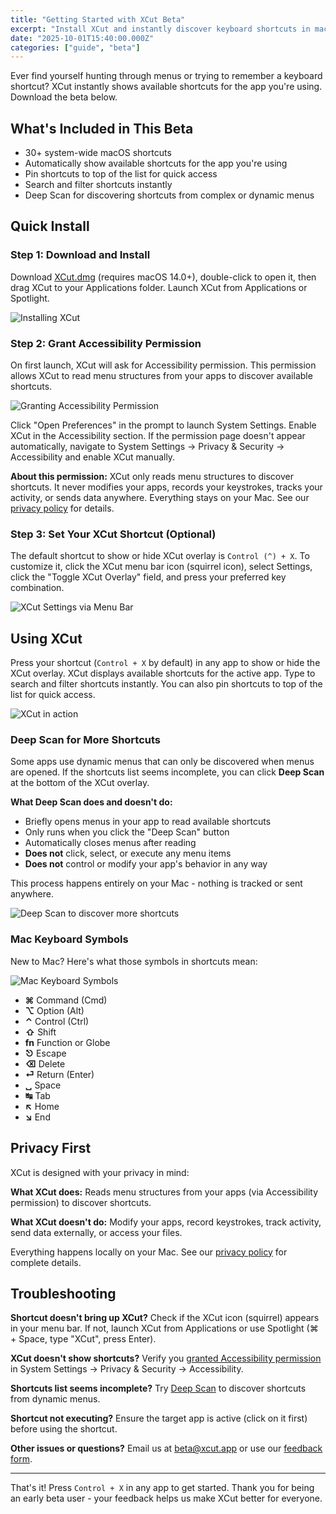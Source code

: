 ```yaml
---
title: "Getting Started with XCut Beta"
excerpt: "Install XCut and instantly discover keyboard shortcuts in macOS apps. No memorization required."
date: "2025-10-01T15:40:00.000Z"
categories: ["guide", "beta"]
---
```


Ever find yourself hunting through menus or trying to remember a keyboard shortcut? XCut instantly shows available shortcuts for the app you're using. Download the beta below.

## What's Included in This Beta

- 30+ system-wide macOS shortcuts
- Automatically show available shortcuts for the app you're using
- Pin shortcuts to top of the list for quick access
- Search and filter shortcuts instantly
- Deep Scan for discovering shortcuts from complex or dynamic menus

## Quick Install

### Step 1: Download and Install

Download [XCut.dmg](http://xcut.app/downloads/XCut-0.9.0-beta.dmg) (requires macOS 14.0+), double-click to open it, then drag XCut to your Applications folder. Launch XCut from Applications or Spotlight.

![Installing XCut](/blog/xcut-install.gif)

### Step 2: Grant Accessibility Permission

On first launch, XCut will ask for Accessibility permission. This permission allows XCut to read menu structures from your apps to discover available shortcuts.

![Granting Accessibility Permission](/blog/xcut-allow-accessibility-permission.gif)

Click "Open Preferences" in the prompt to launch System Settings. Enable XCut in the Accessibility section. If the permission page doesn't appear automatically, navigate to System Settings → Privacy & Security → Accessibility and enable XCut manually.

**About this permission:** XCut only reads menu structures to discover shortcuts. It never modifies your apps, records your keystrokes, tracks your activity, or sends data anywhere. Everything stays on your Mac. See our [privacy policy](/privacy) for details.

### Step 3: Set Your XCut Shortcut (Optional)

The default shortcut to show or hide XCut overlay is `Control (^) + X`. To customize it, click the XCut menu bar icon (squirrel icon), select Settings, click the "Toggle XCut Overlay" field, and press your preferred key combination.

![XCut Settings via Menu Bar](/blog/xcut-settings.png "small")

## Using XCut

Press your shortcut (`Control + X` by default) in any app to show or hide the XCut overlay. XCut displays available shortcuts for the active app. Type to search and filter shortcuts instantly. You can also pin shortcuts to top of the list for quick access.

![XCut in action](/blog/xcut-in-action.gif)

### Deep Scan for More Shortcuts

Some apps use dynamic menus that can only be discovered when menus are opened. If the shortcuts list seems incomplete, you can click **Deep Scan** at the bottom of the XCut overlay.

**What Deep Scan does and doesn't do:**

- Briefly opens menus in your app to read available shortcuts
- Only runs when you click the "Deep Scan" button
- Automatically closes menus after reading
- **Does not** click, select, or execute any menu items
- **Does not** control or modify your app's behavior in any way

This process happens entirely on your Mac - nothing is tracked or sent anywhere.

![Deep Scan to discover more shortcuts](/blog/xcut-deep-scan.png)

### Mac Keyboard Symbols

New to Mac? Here's what those symbols in shortcuts mean:

![Mac Keyboard Symbols](/blog/xcut-mac-keyboard-symbols-reference.png)

- **⌘** Command (Cmd)
- **⌥** Option (Alt)
- **⌃** Control (Ctrl)
- **⇧** Shift
- **fn** Function or Globe
- **⎋** Escape
- **⌫** Delete
- **⏎** Return (Enter)
- **␣** Space
- **↹** Tab
- **↖** Home
- **↘** End

## Privacy First

XCut is designed with your privacy in mind:

**What XCut does:** Reads menu structures from your apps (via Accessibility permission) to discover shortcuts.

**What XCut doesn't do:** Modify your apps, record keystrokes, track activity, send data externally, or access your files.

Everything happens locally on your Mac. See our [privacy policy](/privacy) for complete details.

## Troubleshooting

**Shortcut doesn't bring up XCut?** Check if the XCut icon (squirrel) appears in your menu bar. If not, launch XCut from Applications or use Spotlight (⌘ + Space, type "XCut", press Enter).

**XCut doesn't show shortcuts?** Verify you [granted Accessibility permission](#step-2-grant-accessibility-permission) in System Settings → Privacy & Security → Accessibility.

**Shortcuts list seems incomplete?** Try [Deep Scan](#deep-scan-for-more-shortcuts) to discover shortcuts from dynamic menus.

**Shortcut not executing?** Ensure the target app is active (click on it first) before using the shortcut.

**Other issues or questions?** Email us at [beta@xcut.app](mailto:beta@xcut.app) or use our [feedback form](/feedback).

---

That's it! Press `Control + X` in any app to get started. Thank you for being an early beta user - your feedback helps us make XCut better for everyone.
